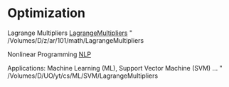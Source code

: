 = Optimization =

Lagrange Multipliers     [[LagrangeMultipliers]]
"   /Volumes/D/z/ar/101/math/LagrangeMultipliers

Nonlinear Programming   [[NLP]] 

Applications: Machine Learning (ML), Support Vector Machine (SVM) ...
"   /Volumes/D/UO/yt/cs/ML/SVM/LagrangeMultipliers

